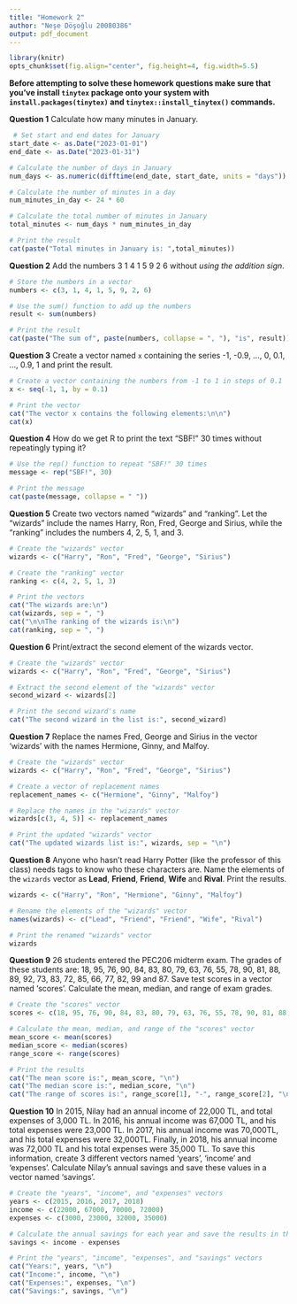 ```yaml
---
title: "Homework 2"
author: "Neşe Döşoğlu 20080386"
output: pdf_document
---
```


```r
library(knitr)
opts_chunk$set(fig.align="center", fig.height=4, fig.width=5.5)
```

**Before attempting to solve these homework questions make sure that you've install `tinytex` package onto your system with `install.packages(tinytex)` and `tinytex::install_tinytex()` commands.**

\vspace{1cm}

**Question 1** Calculate how many minutes in January.

```r
 # Set start and end dates for January
start_date <- as.Date("2023-01-01")
end_date <- as.Date("2023-01-31")

# Calculate the number of days in January
num_days <- as.numeric(difftime(end_date, start_date, units = "days")) + 1

# Calculate the number of minutes in a day
num_minutes_in_day <- 24 * 60

# Calculate the total number of minutes in January
total_minutes <- num_days * num_minutes_in_day

# Print the result
cat(paste("Total minutes in January is: ",total_minutes))
```

**Question 2** Add the numbers 3 1 4 1 5 9 2 6 without *using the addition sign*.

```r
# Store the numbers in a vector
numbers <- c(3, 1, 4, 1, 5, 9, 2, 6)

# Use the sum() function to add up the numbers
result <- sum(numbers)

# Print the result
cat(paste("The sum of", paste(numbers, collapse = ", "), "is", result))
```

**Question 3** Create a vector named `x` containing the series -1, -0.9, ..., 0, 0.1, ..., 0.9, 1 and print the result.

```r
# Create a vector containing the numbers from -1 to 1 in steps of 0.1
x <- seq(-1, 1, by = 0.1)

# Print the vector
cat("The vector x contains the following elements:\n\n")
cat(x)
```

**Question 4** How do we get R to print the text "SBF!" 30 times without repeatingly typing it?

```r
# Use the rep() function to repeat "SBF!" 30 times
message <- rep("SBF!", 30)

# Print the message
cat(paste(message, collapse = " "))
```

**Question 5** Create two vectors named "wizards" and "ranking".
Let the "wizards" include the names Harry, Ron, Fred, George and Sirius, while the "ranking" includes the numbers 4, 2, 5, 1, and 3.

```r
# Create the "wizards" vector
wizards <- c("Harry", "Ron", "Fred", "George", "Sirius")

# Create the "ranking" vector
ranking <- c(4, 2, 5, 1, 3)

# Print the vectors
cat("The wizards are:\n")
cat(wizards, sep = ", ")
cat("\n\nThe ranking of the wizards is:\n")
cat(ranking, sep = ", ")
```

**Question 6** Print/extract the second element of the wizards vector.

```r
# Create the "wizards" vector
wizards <- c("Harry", "Ron", "Fred", "George", "Sirius")

# Extract the second element of the "wizards" vector
second_wizard <- wizards[2]

# Print the second wizard's name
cat("The second wizard in the list is:", second_wizard)
```

**Question 7** Replace the names Fred, George and Sirius in the vector 'wizards' with the names Hermione, Ginny, and Malfoy.

```r
# Create the "wizards" vector
wizards <- c("Harry", "Ron", "Fred", "George", "Sirius")

# Create a vector of replacement names
replacement_names <- c("Hermione", "Ginny", "Malfoy")

# Replace the names in the "wizards" vector
wizards[c(3, 4, 5)] <- replacement_names

# Print the updated "wizards" vector
cat("The updated wizards list is:", wizards, sep = "\n")
```

**Question 8** Anyone who hasn't read Harry Potter (like the professor of this class) needs tags to know who these characters are.
Name the elements of the `wizards` vector as **Lead**, **Friend**, **Friend**, **Wife** and **Rival**.
Print the results.

```r
wizards <- c("Harry", "Ron", "Hermione", "Ginny", "Malfoy")

# Rename the elements of the "wizards" vector
names(wizards) <- c("Lead", "Friend", "Friend", "Wife", "Rival")

# Print the renamed "wizards" vector
wizards
```

**Question 9** 26 students entered the PEC206 midterm exam.
The grades of these students are: 18, 95, 76, 90, 84, 83, 80, 79, 63, 76, 55, 78, 90, 81, 88, 89, 92, 73, 83, 72, 85, 66, 77, 82, 99 and 87.
Save test scores in a vector named 'scores'.
Calculate the mean, median, and range of exam grades.

```r
# Create the "scores" vector
scores <- c(18, 95, 76, 90, 84, 83, 80, 79, 63, 76, 55, 78, 90, 81, 88, 89, 92, 73, 83, 72, 85, 66, 77, 82, 99, 87)

# Calculate the mean, median, and range of the "scores" vector
mean_score <- mean(scores)
median_score <- median(scores)
range_score <- range(scores)

# Print the results
cat("The mean score is:", mean_score, "\n")
cat("The median score is:", median_score, "\n")
cat("The range of scores is:", range_score[1], "-", range_score[2], "\n")
```

**Question 10** In 2015, Nilay had an annual income of 22,000 TL, and total expenses of 3,000 TL.
In 2016, his annual income was 67,000 TL, and his total expenses were 23,000 TL.
In 2017, his annual income was 70,000TL, and his total expenses were 32,000TL.
Finally, in 2018, his annual income was 72,000 TL and his total expenses were 35,000 TL.
To save this information, create 3 different vectors named 'years', 'income' and 'expenses'.
Calculate Nilay's annual savings and save these values in a vector named 'savings'.

```r
# Create the "years", "income", and "expenses" vectors
years <- c(2015, 2016, 2017, 2018)
income <- c(22000, 67000, 70000, 72000)
expenses <- c(3000, 23000, 32000, 35000)

# Calculate the annual savings for each year and save the results in the "savings" vector
savings <- income - expenses

# Print the "years", "income", "expenses", and "savings" vectors
cat("Years:", years, "\n")
cat("Income:", income, "\n")
cat("Expenses:", expenses, "\n")
cat("Savings:", savings, "\n")
```
